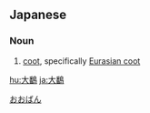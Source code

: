 ==Japanese==
{{ja-kanjitab|おお|ばん|yomi=y}}

===Noun===
{{ja-noun|おおばん|オオバン}}

# [[coot]], specifically [[Eurasian coot]]

[[Category:ja:Rallids|おおばん]]

[[hu:大鷭]]
[[ja:大鷭]]